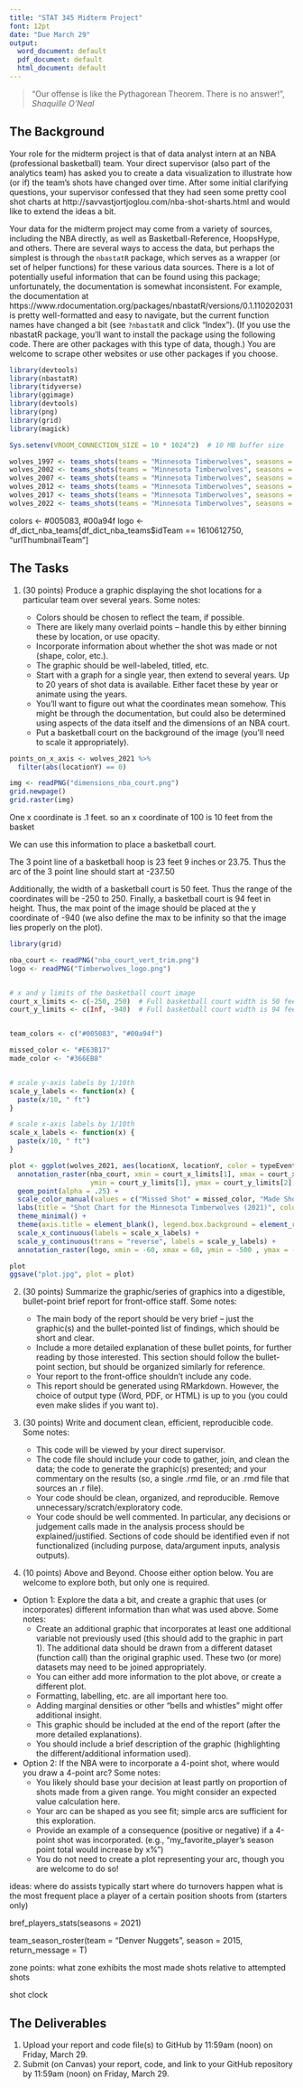 ---
title: "STAT 345 Midterm Project"
font: 12pt
date: "Due March 29"
output:
  word_document: default
  pdf_document: default
  html_document: default
---

> "Our offense is like the Pythagorean Theorem. There is no answer!", _Shaquille O'Neal_

## The Background

Your role for the midterm project is that of data analyst intern at an NBA (professional basketball) team. Your direct supervisor (also part of the analytics team) has asked you to create a data visualization to illustrate how (or if) the team's shots have changed over time. After some initial clarifying questions, your supervisor confessed that they had seen some pretty cool shot charts at http://savvastjortjoglou.com/nba-shot-sharts.html and would like to extend the ideas a bit. 

Your data for the midterm project may come from a variety of sources, including the NBA directly, as well as Basketball-Reference, HoopsHype, and others. There are several ways to access the data, but perhaps the simplest is through the `nbastatR` package, which serves as a wrapper (or set of helper functions) for these various data sources. There is a lot of potentially useful information that can be found using this package; unfortunately, the documentation is somewhat inconsistent. For example, the documentation at https://www.rdocumentation.org/packages/nbastatR/versions/0.1.110202031 is pretty well-formatted and easy to navigate, but the current function names have changed a bit (see `?nbastatR` and click "Index"). (If you use the nbastatR package, you'll want to install the package using the following code. There are other packages with this type of data, though.) You are welcome to scrape other websites or use other packages if you choose.

```{r}
library(devtools)
library(nbastatR)
library(tidyverse)
library(ggimage)
library(devtools)
library(png)
library(grid)
library(magick)
```

```{r}
Sys.setenv(VROOM_CONNECTION_SIZE = 10 * 1024^2)  # 10 MB buffer size
```

```{r}
wolves_1997 <- teams_shots(teams = "Minnesota Timberwolves", seasons = 1997)
wolves_2002 <- teams_shots(teams = "Minnesota Timberwolves", seasons = 2002)
wolves_2007 <- teams_shots(teams = "Minnesota Timberwolves", seasons = 2007)
wolves_2012 <- teams_shots(teams = "Minnesota Timberwolves", seasons = 2012)
wolves_2017 <- teams_shots(teams = "Minnesota Timberwolves", seasons = 2017)
wolves_2022 <- teams_shots(teams = "Minnesota Timberwolves", seasons = 2022)


```

colors <- #005083, #00a94f
logo <- df_dict_nba_teams[df_dict_nba_teams$idTeam == 1610612750, "urlThumbnailTeam"]

## The Tasks

1. (30 points) Produce a graphic displaying the shot locations for a particular team over several years. Some notes:

   - Colors should be chosen to reflect the team, if possible.
   - There are likely many overlaid points -- handle this by either binning these by location, or use opacity.
   - Incorporate information about whether the shot was made or not (shape, color, etc.).
   - The graphic should be well-labeled, titled, etc.
   - Start with a graph for a single year, then extend to several years. Up to 20 years of shot data is available. Either facet these by year or animate using the years.
   - You'll want to figure out what the coordinates mean somehow. This might be through the documentation, but could also be determined using aspects of the data itself and the dimensions of an NBA court.
    - Put a basketball court on the background of the image (you'll need to scale it appropriately).
    
    
```{r}
points_on_x_axis <- wolves_2021 %>%
  filter(abs(locationY) == 0)

img <- readPNG("dimensions_nba_court.png")
grid.newpage()
grid.raster(img)
```    
    
    

One x coordinate is .1 feet. so an x coordinate of 100 is 10 feet from the basket

We can use this information to place a basketball court. 

The 3 point line of a basketball hoop is 23 feet 9 inches or 23.75. Thus the arc of the 3 point line should start at -237.50
   
Additionally, the width of a basketball court is 50 feet. Thus the range of the coordinates will be -250 to 250. Finally, a basketball court is 94 feet in height. Thus, the max point of the image should be placed at the y coordinate of -940 (we also define the max to be infinity so that the image lies properly on the plot). 

       
    
    
```{r}
library(grid)

nba_court <- readPNG("nba_court_vert_trim.png")
logo <- readPNG("Timberwolves_logo.png")


# x and y limits of the basketball court image
court_x_limits <- c(-250, 250)  # Full basketball court width is 50 feet
court_y_limits <- c(Inf, -940)  # Full basketball court width is 94 feet


team_colors <- c("#005083", "#00a94f")

missed_color <- "#E63B17"  
made_color <- "#366EB8"


# scale y-axis labels by 1/10th
scale_y_labels <- function(x) { 
  paste(x/10, " ft")
}

# scale x-axis labels by 1/10th
scale_x_labels <- function(x) { 
  paste(x/10, " ft")
}

plot <- ggplot(wolves_2021, aes(locationX, locationY, color = typeEvent)) +
  annotation_raster(nba_court, xmin = court_x_limits[1], xmax = court_x_limits[2],
                    ymin = court_y_limits[1], ymax = court_y_limits[2], interpolate = TRUE) +
  geom_point(alpha = .25) +
  scale_color_manual(values = c("Missed Shot" = missed_color, "Made Shot" = made_color)) +   
  labs(title = "Shot Chart for the Minnesota Timberwolves (2021)", color = "Outcome") +
  theme_minimal() +
  theme(axis.title = element_blank(), legend.box.background = element_rect(color = "#005083", linewidth = 1), plot.margin = unit(c(1, 1, 1, 1), "lines"), legend.position = "right")  +
  scale_x_continuous(labels = scale_x_labels) +
  scale_y_continuous(trans = "reverse", labels = scale_y_labels) +
  annotation_raster(logo, xmin = -60, xmax = 60, ymin = -500 , ymax = -370 )   

plot
ggsave("plot.jpg", plot = plot)  

```


   
  
  
  
2. (30 points) Summarize the graphic/series of graphics into a digestible, bullet-point brief report for front-office staff. Some notes:

   - The main body of the report should be very brief -- just the graphic(s) and the bullet-pointed list of findings, which should be short and clear.
   - Include a more detailed explanation of these bullet points, for further reading by those interested. This section should follow the bullet-point section, but should be organized similarly for reference. 
   - Your report to the front-office shouldn't include any code.
   - This report should be generated using RMarkdown. However, the choice of output type (Word, PDF, or HTML) is up to you (you could even make slides if you want to). 
   
3. (30 points) Write and document clean, efficient, reproducible code. Some notes:

   - This code will be viewed by your direct supervisor.
   - The code file should include your code to gather, join, and clean the data; the code to generate the graphic(s) presented; and your commentary on the results (so, a single .rmd file, or an .rmd file that sources an .r file).
   - Your code should be clean, organized, and reproducible. Remove unnecessary/scratch/exploratory code.
   - Your code should be well commented. In particular, any decisions or judgement calls made in the analysis process should be explained/justified. Sections of code should be identified even if not functionalized (including purpose, data/argument inputs, analysis outputs).
   
4. (10 points) Above and Beyond. Choose either option below. You are welcome to explore both, but only one is required. 

  - Option 1: Explore the data a bit, and create a graphic that uses (or incorporates) different information than what was used above. Some notes:
    - Create an additional graphic that incorporates at least one additional variable not previously used (this should add to the graphic in part 1). The additional data should be drawn from a different dataset (function call) than the original graphic used. These two (or more) datasets may need to be joined appropriately.
    - You can either add more information to the plot above, or create a different plot. 
     - Formatting, labelling, etc. are all important here too.
    - Adding marginal densities or other "bells and whistles" might offer additional insight.
    - This graphic should be included at the end of the report (after the more detailed explanations). 
     - You should include a brief description of the graphic (highlighting the different/additional information used).
  - Option 2: If the NBA were to incorporate a 4-point shot, where would you draw a 4-point arc? Some notes:
    - You likely should base your decision at least partly on proportion of shots made from a given range. You might consider an expected value calculation here.
    - Your arc can be shaped as you see fit; simple arcs are sufficient for this exploration.
    - Provide an example of a consequence (positive or negative) if a 4-point shot was incorporated. (e.g., "my_favorite_player's season point total would increase by x%")
    - You do not need to create a plot representing your arc, though you are welcome to do so!

ideas: where do assists typically start
where do turnovers happen
what is the most frequent place a player of a certain position shoots from (starters only)
  
 bref_players_stats(seasons = 2021)

  team_season_roster(team = "Denver Nuggets", season = 2015, return_message = T)
  
zone points: what zone exhibits the most made shots relative to attempted shots

shot clock 
  
## The Deliverables

1. Upload your report and code file(s) to GitHub by 11:59am (noon) on Friday, March 29.
2. Submit (on Canvas) your report, code, and link to your GitHub repository by 11:59am (noon) on Friday, March 29.
  
  
  
  


